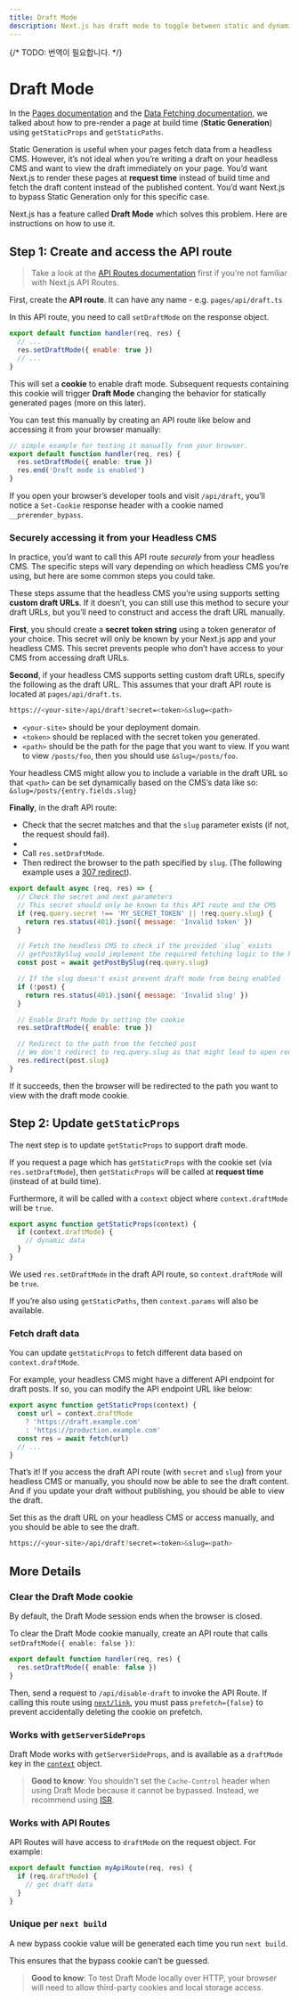 ```yaml
---
title: Draft Mode
description: Next.js has draft mode to toggle between static and dynamic pages. You can learn how it works with Pages Router.
---
```


{/* TODO: 번역이 필요합니다. */}

# Draft Mode

In the [Pages documentation](/docs/pages/building-your-application/routing/pages-and-layouts) and the [Data Fetching documentation](/docs/pages/building-your-application/data-fetching), we talked about how to pre-render a page at build time (**Static Generation**) using `getStaticProps` and `getStaticPaths`.

Static Generation is useful when your pages fetch data from a headless CMS. However, it’s not ideal when you’re writing a draft on your headless CMS and want to view the draft immediately on your page. You’d want Next.js to render these pages at **request time** instead of build time and fetch the draft content instead of the published content. You’d want Next.js to bypass Static Generation only for this specific case.

Next.js has a feature called **Draft Mode** which solves this problem. Here are instructions on how to use it.

## Step 1: Create and access the API route

> Take a look at the [API Routes documentation](/docs/pages/building-your-application/routing/api-routes) first if you’re not familiar with Next.js API Routes.

First, create the **API route**. It can have any name - e.g. `pages/api/draft.ts`

In this API route, you need to call `setDraftMode` on the response object.

```js
export default function handler(req, res) {
  // ...
  res.setDraftMode({ enable: true })
  // ...
}
```

This will set a **cookie** to enable draft mode. Subsequent requests containing this cookie will trigger **Draft Mode** changing the behavior for statically generated pages (more on this later).

You can test this manually by creating an API route like below and accessing it from your browser manually:

```ts filename="pages/api/draft.ts"
// simple example for testing it manually from your browser.
export default function handler(req, res) {
  res.setDraftMode({ enable: true })
  res.end('Draft mode is enabled')
}
```

If you open your browser’s developer tools and visit `/api/draft`, you’ll notice a `Set-Cookie` response header with a cookie named `__prerender_bypass`.

### Securely accessing it from your Headless CMS

In practice, you’d want to call this API route _securely_ from your headless CMS. The specific steps will vary depending on which headless CMS you’re using, but here are some common steps you could take.

These steps assume that the headless CMS you’re using supports setting **custom draft URLs**. If it doesn’t, you can still use this method to secure your draft URLs, but you’ll need to construct and access the draft URL manually.

**First**, you should create a **secret token string** using a token generator of your choice. This secret will only be known by your Next.js app and your headless CMS. This secret prevents people who don’t have access to your CMS from accessing draft URLs.

**Second**, if your headless CMS supports setting custom draft URLs, specify the following as the draft URL. This assumes that your draft API route is located at `pages/api/draft.ts`.

```bash filename="Terminal"
https://<your-site>/api/draft?secret=<token>&slug=<path>
```

- `<your-site>` should be your deployment domain.
- `<token>` should be replaced with the secret token you generated.
- `<path>` should be the path for the page that you want to view. If you want to view `/posts/foo`, then you should use `&slug=/posts/foo`.

Your headless CMS might allow you to include a variable in the draft URL so that `<path>` can be set dynamically based on the CMS’s data like so: `&slug=/posts/{entry.fields.slug}`

**Finally**, in the draft API route:

- Check that the secret matches and that the `slug` parameter exists (if not, the request should fail).
-
- Call `res.setDraftMode`.
- Then redirect the browser to the path specified by `slug`. (The following example uses a [307 redirect](https://developer.mozilla.org/docs/Web/HTTP/Status/307)).

```js
export default async (req, res) => {
  // Check the secret and next parameters
  // This secret should only be known to this API route and the CMS
  if (req.query.secret !== 'MY_SECRET_TOKEN' || !req.query.slug) {
    return res.status(401).json({ message: 'Invalid token' })
  }

  // Fetch the headless CMS to check if the provided `slug` exists
  // getPostBySlug would implement the required fetching logic to the headless CMS
  const post = await getPostBySlug(req.query.slug)

  // If the slug doesn't exist prevent draft mode from being enabled
  if (!post) {
    return res.status(401).json({ message: 'Invalid slug' })
  }

  // Enable Draft Mode by setting the cookie
  res.setDraftMode({ enable: true })

  // Redirect to the path from the fetched post
  // We don't redirect to req.query.slug as that might lead to open redirect vulnerabilities
  res.redirect(post.slug)
}
```

If it succeeds, then the browser will be redirected to the path you want to view with the draft mode cookie.

## Step 2: Update `getStaticProps`

The next step is to update `getStaticProps` to support draft mode.

If you request a page which has `getStaticProps` with the cookie set (via `res.setDraftMode`), then `getStaticProps` will be called at **request time** (instead of at build time).

Furthermore, it will be called with a `context` object where `context.draftMode` will be `true`.

```js
export async function getStaticProps(context) {
  if (context.draftMode) {
    // dynamic data
  }
}
```

We used `res.setDraftMode` in the draft API route, so `context.draftMode` will be `true`.

If you’re also using `getStaticPaths`, then `context.params` will also be available.

### Fetch draft data

You can update `getStaticProps` to fetch different data based on `context.draftMode`.

For example, your headless CMS might have a different API endpoint for draft posts. If so, you can modify the API endpoint URL like below:

```js
export async function getStaticProps(context) {
  const url = context.draftMode
    ? 'https://draft.example.com'
    : 'https://production.example.com'
  const res = await fetch(url)
  // ...
}
```

That’s it! If you access the draft API route (with `secret` and `slug`) from your headless CMS or manually, you should now be able to see the draft content. And if you update your draft without publishing, you should be able to view the draft.

Set this as the draft URL on your headless CMS or access manually, and you should be able to see the draft.

```bash filename="Terminal"
https://<your-site>/api/draft?secret=<token>&slug=<path>
```

## More Details

### Clear the Draft Mode cookie

By default, the Draft Mode session ends when the browser is closed.

To clear the Draft Mode cookie manually, create an API route that calls `setDraftMode({ enable: false })`:

```ts filename="pages/api/disable-draft.ts"
export default function handler(req, res) {
  res.setDraftMode({ enable: false })
}
```

Then, send a request to `/api/disable-draft` to invoke the API Route. If calling this route using [`next/link`](/docs/pages/api-reference/components/link), you must pass `prefetch={false}` to prevent accidentally deleting the cookie on prefetch.

### Works with `getServerSideProps`

Draft Mode works with `getServerSideProps`, and is available as a `draftMode` key in the [`context`](/docs/pages/api-reference/functions/get-server-side-props#context-parameter) object.

> **Good to know**: You shouldn't set the `Cache-Control` header when using Draft Mode because it cannot be bypassed. Instead, we recommend using [ISR](/docs/pages/building-your-application/data-fetching/incremental-static-regeneration).

### Works with API Routes

API Routes will have access to `draftMode` on the request object. For example:

```js
export default function myApiRoute(req, res) {
  if (req.draftMode) {
    // get draft data
  }
}
```

### Unique per `next build`

A new bypass cookie value will be generated each time you run `next build`.

This ensures that the bypass cookie can’t be guessed.

> **Good to know**: To test Draft Mode locally over HTTP, your browser will need to allow third-party cookies and local storage access.
